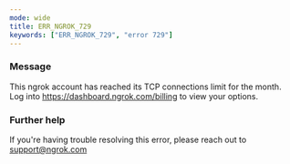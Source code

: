 ```yaml
---
mode: wide
title: ERR_NGROK_729
keywords: ["ERR_NGROK_729", "error 729"]
---
```



### Message

This ngrok account has reached its TCP connections limit for the month. Log into https://dashboard.ngrok.com/billing to view your options.

<ErrorDetails />

### Further help

If you're having trouble resolving this error, please reach out to [support@ngrok.com](mailto:support@ngrok.com?subject=Help%20with%20ERR_NGROK_729)
